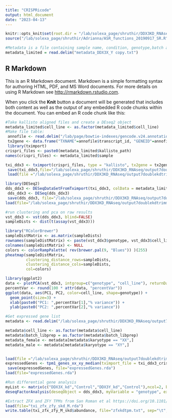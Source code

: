 ```yaml
---
title: "CRISPRicode"
output: html_document
date: "2023-04-13"
---
```

```r
knitr::opts_knit$set(root.dir = "/lab/solexa_page/shruthir/DDX3KD_RNAseq/output7doublekdtrimmed")
source("/lab/solexa_page/shruthir/Adrianna/ASR_functions_20190917_SR.R")
```


```r
#Metadata is a file containing sample name, condition, genotype,batch and cell line
metadata_limited = read.delim("metadata_DDX3X_Y copy.txt")
```

## R Markdown

This is an R Markdown document. Markdown is a simple formatting syntax for authoring HTML, PDF, and MS Word documents. For more details on using R Markdown see <http://rmarkdown.rstudio.com>.

When you click the **Knit** button a document will be generated that includes both content as well as the output of any embedded R code chunks within the document. You can embed an R code chunk like this:

```r
#Take kallisto aligned files and create a DEseq2 object
metadata_limited$cell_line <- as.factor(metadata_limited$cell_line)
#Make file table:
 annofile <- read.delim("/lab/page/bowtie-indexes/gencode.v24.annotation.basic_ccds_nopar.gene_tx_annotable.txt",stringsAsFactors = FALSE)
 tx2gene <- data.frame("TXNAME"=annofile$transcript_id, "GENEID"=annofile$gene_name)
 library(tximport)
crispri_files <- paste0(metadata_limited$kallisto_path) 
names(crispri_files) <- metadata_limited$sample

txi_ddx3 <- tximport(crispri_files, type = "kallisto", tx2gene = tx2gene)
 save(txi_ddx3,file="/lab/solexa_page/shruthir/DDX3KD_RNAseq/output7doublekdtrimmed/txi_ddx3_final.rda")
 load(file ="/lab/solexa_page/shruthir/DDX3KD_RNAseq/output7doublekdtrimmed/txi_ddx3_final.rda")

```
```r
library(DESeq2)
dds_ddx3 <- DESeqDataSetFromTximport(txi_ddx3, colData = metadata_limited, design = ~ genotype + cell_line)
 dds_ddx3 <- DESeq(dds_ddx3)
 save(dds_ddx3, file="/lab/solexa_page/shruthir/DDX3KD_RNAseq/output7doublekdtrimmed/dds_ddx3_final.rda")
load(file="/lab/solexa_page/shruthir/DDX3KD_RNAseq/output7doublekdtrimmed/dds_ddx3_final.rda")

```


```r
#run clustering and pca on raw results
vst_ddx3 <- vst(dds_ddx3, blind=FALSE)
sampleDists <- dist(t(assay(vst_ddx3)))

library("RColorBrewer")
sampleDistMatrix <- as.matrix(sampleDists)
rownames(sampleDistMatrix) <- paste(vst_ddx3$genotype, vst_ddx3$cell_line, sep="-")
colnames(sampleDistMatrix) <- NULL
colors <- colorRampPalette( rev(brewer.pal(9, "Blues")) )(255)
pheatmap(sampleDistMatrix,
         clustering_distance_rows=sampleDists,
         clustering_distance_cols=sampleDists,
         col=colors)
```

```r
library(ggplot2)
data <- plotPCA(vst_ddx3, intgroup=c("genotype", "cell_line"), returnData=TRUE)
percentVar <- round(100 * attr(data, "percentVar"))
ggplot(data, aes(PC1, PC2, color=cell_line, shape=genotype)) +
  geom_point(size=3) +
  xlab(paste0("PC1: ",percentVar[1],"% variance")) +
  ylab(paste0("PC2: ",percentVar[2],"% variance"))
```


```r
#Get expressed gene list
metadata <- read.delim("/lab/solexa_page/shruthir/DDX3KD_RNAseq/output7doublekdtrimmed/metadata_DDX3X_Y.txt", stringsAsFactors = FALSE)

metadata$cell_line <- as.factor(metadata$cell_line)
metadata$batch_libprep = as.factor(metadata$batch_libprep)
metadata_female <- metadata[metadata$karyotype == "XX",]
metadata_male <- metadata[metadata$karyotype == "XY",]


load(file ="/lab/solexa_page/shruthir/DDX3KD_RNAseq/output7doublekdtrimmed/txi_ddx3_crispri.rda")
expressedGenes <- tpm1_genes_xx_xy_median(tximport_file = txi_ddx3_crispri, XX_samples = metadata_female$sample, XY_samples = metadata_male$sample)
 save(expressedGenes, file="expressedGenes.rda")
load(file="expressedGenes.rda")
```




```r
#Run differential gene analysis
myList <- matrix(c("DDX3X_kd","Control","DDX3Y_kd","Control"),ncol=2, byrow = TRUE)
deseqFactorAnalysis(deseqObject = dds_ddx3, myVariable = "genotype", expressedGeneList = expressedGenes$expressedGenes, comparisonList = myList, p_value=0.05, myTitle = "male")
```




```r
#Extract ZFX and ZFY TPMs from San Roman et al https://doi.org/10.1101/2023.06.05.543763
load(file="txi_zfx_zfy_skd_M.rda")
write.table(txi_zfx_zfy_M_skd$abundance, file="zfxkdtpm.txt", sep="\t", quote=F,col.names = NA)
```






